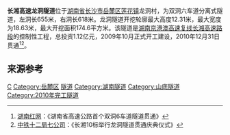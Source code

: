 '''长湘高速龙洞隧道'''位于[[湖南省|湖南省]][[长沙市|长沙市]][[岳麓区|岳麓区]][[莲花镇_(长沙市)|莲花镇]]龙洞村，为双洞六车道分离式隧道，左洞长655米，右洞长618米。龙洞隧道开挖轮廓最大高度12.31米，最大宽度为18.63米，最大开挖面积174.6平方米。该隧道是[[京港澳高速公路复线湖南段|湖南京港澳高速复线]][[长湘高速公路|长湘高速路段]]的控制性工程，总投资1.12亿元，2009年10月正式开工建设，2010年12月31日贯通<ref>[http://hn.rednet.cn/c/2011/01/01/2150132.htm 湖南红网]：《湖南省高速公路首个双洞6车道隧道贯通》</ref><ref>[http://www.crcc127.com/InfoContent/id=706b739e-eeb6-4071-b383-0ae69f94b4ef&comp_stats=comp-FrontInfo_listByAsync-zhxx.html 中铁十二局七公司]{{dead link|date=2018年5月 |bot=InternetArchiveBot |fix-attempted=yes }}：《长湘10标举行龙洞隧道贯通庆典仪式》</ref>。

== 来源参考 ==
{{Reflist}}

{{隧道小作品}}
{{长沙基础设施建设}}

[[Category:中国公路隧道|C]]
[[Category:岳麓区|Category:岳麓区]]
[[Category:长沙交通|隧道]]
[[Category:湖南隧道|Category:湖南隧道]]
[[Category:山底隧道|Category:山底隧道]]
[[Category:2010年完工隧道|Category:2010年完工隧道]]